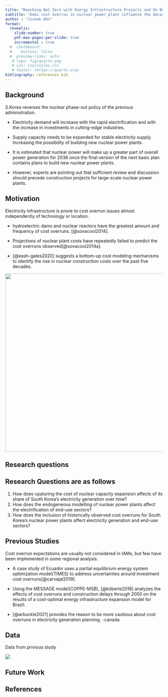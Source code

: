 ```yaml
---
title: "Reaching Net Zero with Energy Infrastructure Projects and On Budget"
subtitle: "Does cost overrun in nuclear power plant influence the decarbonization in South Korea?"
author : "Jiseok Ahn"
format:
  revealjs: 
    slide-number: true
    pdf-max-pages-per-slide: true
    incremental : true
  #  chalkboard: 
  #    buttons: false
  #  preview-links: auto
   # logo: fig/quarto.png
   # css: css/styles.css
   # footer: <https://quarto.org>
bibliography: references.bib
---
```


## Background {.smaller}

S.Korea reverses the nuclear phase-out policy of the previous administration.

-   Electricity demand will increase with the rapid electrification and with the increase in investments in cutting-edge industries.

-   Supply capacity needs to be expanded for stable electricity supply. Increasing the possibility of building new nuclear power plants.

-   It is estimated that nuclear power will make up a greater part of overall power generation for 2038 once the final version of the next basic plan contains plans to build new nuclear power plants.

-   However, experts are pointing out that sufficient review and discussion should precede construction projects for large-scale nuclear power plants.

## Motivation {.smaller}

Electricity infrastructure is prone to cost overrun issues almost independently of technology or location.

::: fragment
-   hydroelectric dams and nuclear reactors have the greatest amount and frequency of cost overruns. [@sovacool2014].

-   Projections of nuclear plant costs have repeatedly failed to predict the cost overruns observed[@sovacool2014a].

-   [@eash-gates2020] suggests a bottom-up cost modeling mechanisms to identify the rise in nuclear construction costs over the past five decades.
:::

::: fragment
::: fragment
![](PPT_research_topic/nuclear_construction_cost.png){fig-align="center" width="571"}
:::
:::

## Research questions

::: callout-note
## Research Questions are as follows

1.  How does cpaturing the cost of nuclear capacity expansion affects of its share of South Korea's electricity generation over time?
2.  How does the endogeneous modelling of nuclear power plants affect the electrification of end-use sectors?
3.  How does the inclusion of historically observed cost overruns for South Korea's nuclear power plants affect electricity generation and end-use sectors?
:::

## Previous Studies {.smaller}

Cost overrun expectations are usually not considered in IAMs, but few have been implemented in some regional analysis.

-   A case study of Ecuador uses a partial equilibrium energy system optimization model(TIMES) to address uncertainties around investment cost overruns[@carvajal2019].

-   Using the MESSAGE model(COPPE-MSB), [@köberle2018] analyzes the effects of cost overruns and construction delays through 2050 on the results of a cost-optimal energy infrastructure expansion model for Brazil.

-   [@arbuckle2021] provides the reason to be more cautious about cost overruns in electricity generation planning. -canada

## Data

Data from privious study

![](PPT_research_topic/cost_overrun.png){fig-align="center"}

## Future Work {.scrollable .smaller}

## References {.scrollable .smaller}
